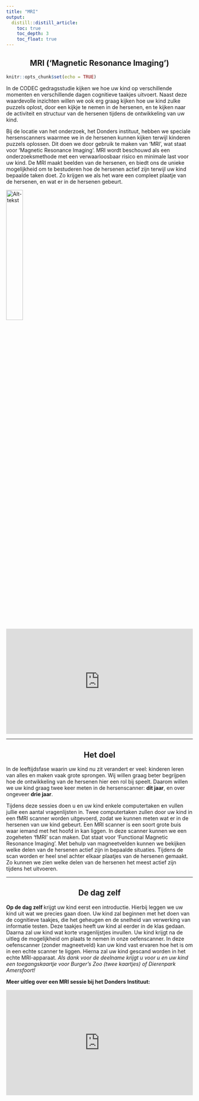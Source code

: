 ```yaml
---
title: "MRI"
output: 
  distill::distill_article:
    toc: true
    toc_depth: 3
    toc_float: true
---
```

<center>
## MRI (‘Magnetic Resonance Imaging’) 
</center>
```r
knitr::opts_chunk$set(echo = TRUE)
```


In de CODEC gedragsstudie kijken we hoe uw kind op verschillende momenten en verschillende dagen cognitieve taakjes uitvoert. Naast deze waardevolle inzichten willen we ook erg graag kijken hoe uw kind zulke puzzels oplost, door een kijkje te nemen in de hersenen, en te kijken naar de activiteit en structuur van de hersenen tijdens de ontwikkeling van uw kind. 

Bij de locatie van het onderzoek, het Donders instituut, hebben we speciale hersenscanners waarmee we in de hersenen kunnen kijken terwijl kinderen puzzels oplossen. Dit doen we door gebruik te maken van ‘MRI’, wat staat voor ‘Magnetic Resonance Imaging’.
MRI wordt beschouwd als een onderzoeksmethode met een verwaarloosbaar risico en minimale last voor uw kind. De MRI maakt beelden van de hersenen, en biedt ons de unieke mogelijkheid om te bestuderen hoe de hersenen actief zijn terwijl uw kind bepaalde taken doet. Zo krijgen we als het ware een compleet plaatje van de hersenen, en wat er in de hersenen gebeurt. 

[![Alt-tekst](images/Meedoenknop.png){width=30% align="right"}](meedoen.html)

<div style="left: 0; width: 100%; height: 0; position: relative; padding-bottom: 56.25%;"><iframe src="https://www.youtube.com/embed/M7mbykvrr3I" style="top: 0; left: 0; width: 100%; height: 100%; position: absolute; border: 0;" allowfullscreen scrolling="no" allow="accelerometer; clipboard-write; encrypted-media; gyroscope; picture-in-picture; web-share;"></iframe></div>

---

<center>
## Het doel
</center>
In de leeftijdsfase waarin uw kind nu zit verandert er veel: kinderen leren van alles en maken vaak grote sprongen. Wij willen graag beter begrijpen hoe de ontwikkeling van de hersenen hier een rol bij speelt. Daarom willen we uw kind graag twee keer meten in de hersenscanner: <b>dit jaar</b>, en over ongeveer <b>drie jaar</b>.

Tijdens deze sessies doen u en uw kind enkele computertaken en vullen jullie een aantal vragenlijsten in. Twee computertaken zullen door uw kind in een fMRI scanner worden uitgevoerd, zodat we kunnen meten wat er in de hersenen van uw kind gebeurt. Een MRI scanner is een soort grote buis waar iemand met het hoofd in kan liggen. In deze scanner kunnen we een zogeheten ‘fMRI’ scan maken. Dat staat voor ‘Functional Magnetic Resonance Imaging'. Met behulp van magneetvelden kunnen we bekijken welke delen van de hersenen actief zijn in bepaalde situaties. Tijdens de scan worden er heel snel achter elkaar plaatjes van de hersenen gemaakt. Zo kunnen we zien welke delen van de hersenen het meest actief zijn tijdens het uitvoeren.


---

<center>
## De dag zelf
</center>
<b> Op de dag zelf </b> krijgt uw kind eerst een introductie. Hierbij leggen we uw kind uit wat we precies gaan doen. Uw kind zal beginnen met het doen van de cognitieve taakjes, die het geheugen en de snelheid van verwerking van informatie testen. Deze taakjes heeft uw kind al eerder in de klas gedaan. Daarna zal uw kind wat korte vragenlijstjes invullen. Uw kind krijgt na de uitleg de mogelijkheid om plaats te nemen in onze oefenscanner. In deze oefenscanner (zonder magneetveld) kan uw kind vast ervaren hoe het is om in een echte scanner te liggen. Hierna zal uw kind gescand worden in het echte MRI-apparaat. 
<i>
Als dank voor de deelname krijgt u voor u en uw kind een toegangskaartje voor Burger’s Zoo (twee kaartjes) of Dierenpark Amersfoort! </i>

<b> Meer uitleg over een MRI sessie bij het Donders Instituut: </b>

<div style="left: 0; width: 100%; height: 0; position: relative; padding-bottom: 56.25%;"><iframe src="https://www.youtube.com/embed/wia_0w5qUuA" style="top: 0; left: 0; width: 100%; height: 100%; position: absolute; border: 0;" allowfullscreen scrolling="no" allow="accelerometer; clipboard-write; encrypted-media; gyroscope; picture-in-picture; web-share;"></iframe></div>
